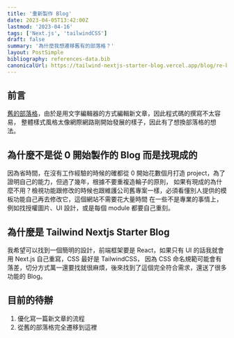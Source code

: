 ```yaml
---
title: '重新製作 Blog'
date: 2023-04-05T13:42:00Z
lastmod: '2023-04-16'
tags: ['Next.js', 'tailwindCSS']
draft: false
summary: '為什麼我想遷移舊有的部落格？'
layout: PostSimple
bibliography: references-data.bib
canonicalUrl: https://tailwind-nextjs-starter-blog.vercel.app/blog/re-blogging/
---
```


## 前言

[舊的部落格](https://oneraner.blogspot.com/)，由於是用文字編輯器的方式編輯新文章，因此程式碼的撰寫不太容易，
整體樣式風格太像網際網路剛開始發展的樣子，因此有了想換部落格的想法。

## 為什麼不是從 0 開始製作的 Blog 而是找現成的

因為省時間，在沒有工作經驗的時候的確都從 0 開始花數個月打造 project，為了證明自己的能力，但過了幾年，根據不要重複造輪子的原則，
如果有現成的為什麼不用？檢視功能跟修改的時候也跟維護公司舊專案一樣，必須看懂別人提供的模板功能自己再去修改它，這個網站不需要花大量時間
在一些不是專業的事情上，例如找授權圖片、UI 設計，或是每個 module 都要自己重刻。

## 為什麼是 Tailwind Nextjs Starter Blog

我希望可以找到一個簡明的設計，前端框架要是 React，如果只有 UI 的話我就會用 Next.js 自己重寫，CSS 最好是 TailwindCSS，
因為 CSS 命名規範可能會有落差，切分方式萬一還要找就很麻煩，後來找到了這個完全符合需求，還送了很多功能的 Blog。

## 目前的待辦

1. 優化寫一篇新文章的流程
2. 從舊的部落格完全遷移到這裡
